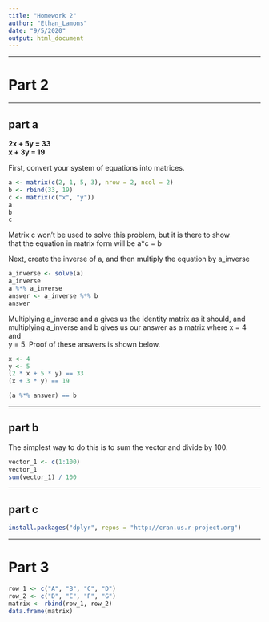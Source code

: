 ```yaml
---
title: "Homework 2"
author: "Ethan_Lamons"
date: "9/5/2020"
output: html_document
---
```


-----

# Part 2

-----

## part a

__2x + 5y = 33__  
__x + 3y = 19__  


First, convert your system of equations into matrices.
```r
a <- matrix(c(2, 1, 5, 3), nrow = 2, ncol = 2)
b <- rbind(33, 19)
c <- matrix(c("x", "y"))
a
b
c
```
Matrix c won't be used to solve this problem, but it is there to show  
that the equation in matrix form will be a*c = b


Next, create the inverse of a, and then multiply the equation by a_inverse
```r
a_inverse <- solve(a)
a_inverse
a %*% a_inverse
answer <- a_inverse %*% b
answer
```
Multiplying a_inverse and a gives us the identity matrix as it should, and   
multiplying a_inverse and b gives us our answer as a matrix where x = 4 and  
y = 5.  Proof of these answers is shown below.
```r
x <- 4
y <- 5
(2 * x + 5 * y) == 33
(x + 3 * y) == 19

(a %*% answer) == b
```

-----

## part b

The simplest way to do this is to sum the vector and divide by 100.
```r
vector_1 <- c(1:100)
vector_1
sum(vector_1) / 100
```

-----

## part c

```r
install.packages("dplyr", repos = "http://cran.us.r-project.org")
```

-----

# Part 3

```r
row_1 <- c("A", "B", "C", "D")
row_2 <- c("D", "E", "F", "G")
matrix <- rbind(row_1, row_2)
data.frame(matrix)
```

